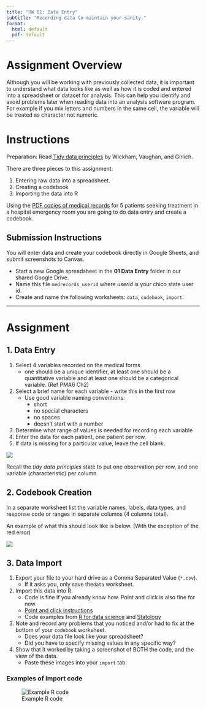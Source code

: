 ```yaml
---
title: "HW 01: Data Entry"
subtitle: "Recording data to maintain your sanity."
format:
  html: default
  pdf: default
---
```


# Assignment Overview
Although you will be working with previously collected data, it is important to understand what data looks like as well as how it is coded and entered into a spreadsheet or dataset for analysis. This can help you identify and avoid problems later when reading data into an analysis software program. For example if you mix letters and numbers in the same cell, the variable will be treated as character not numeric. 

# Instructions

Preparation: Read [Tidy data principles](https://tidyr.tidyverse.org/articles/tidy-data.html#tidying) by Wickham, Vaughan, and Girlich.

There are three pieces to this assignment. 

1. Entering raw data into a spreadsheet. 
2. Creating a codebook
3. Importing the data into R

Using the [PDF copies of medical records](medical-records.pdf) for 5 patients seeking treatment in a hospital emergency room you are going to do data entry and create a codebook.


## Submission Instructions

You will enter data and create your codebook directly in Google Sheets, and submit screenshots to Canvas. 

* Start a new Google spreadsheet in the **01 Data Entry** folder in our shared Google Drive. 
* Name this file `medrecords_userid` where _userid_ is your chico state user id. 
* Create and name the following worksheets: `data`, `codebook`, `import`.

----

# Assignment

## 1. Data Entry
1. Select 4 variables recorded on the medical forms
    - one should be a unique identifier, at least one should be a quantitative variable and at least one should be a categorical variable. (Ref PMA6 Ch2)
2. Select a brief name for each variable - write this in the first row
    - Use good variable naming conventions: 
        - short
        - no special characters
        - no spaces
        - doesn't start with a number
3. Determine what range of values is needed for recording each variable 
5. Enter the data for each patient, one patient per row. 
6. If data is missing for a particular value, leave the cell blank. 

![](images/hw1_data.png)

Recall the _tidy data principles_ state to put one observation per row, and one variable (characteristic) per column. 

## 2. Codebook Creation
In a separate worksheet list the variable names, labels, data types, and response code or ranges in separate columns (4 columns total).

An example of what this should look like is below. (With the exception of the red error)

![](images/hw1_codebook.png)


## 3. Data Import
1. Export your file to your hard drive as a Comma Separated Value (`*.csv`). 
    - If it asks you, only save the` data` worksheet.
2. Import this data into R.
    - Code is fine if you already know how. Point and click is also fine for now.
    - [Point and click instructions](https://support.posit.co/hc/en-us/articles/218611977-Importing-Data-with-the-RStudio-IDE)
    - Code examples from  [R for data science](https://r4ds.hadley.nz/data-import) and [Statology](https://www.statology.org/import-csv-into-r/)
3. Note and record any problems that you noticed and/or had to fix at the bottom of your `codebook` worksheet. 
    - Does your data file look like your spreadsheet? 
    - Did you have to specify missing values in any specific way?
4. Show that it worked by taking a screenshot of BOTH the code, and the view of the data. 
    - Paste these images into your `import` tab. 
    

### Examples of import code

![Example R code](images/hw1_r_code.png){fig-alt="Example of R import code"}




    